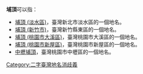 '''埔頂'''可以指：
* [[埔頂_(淡水區)|埔頂 (淡水區)]]，臺灣新北市淡水區的一個地名。
* [[埔頂_(新竹市)|埔頂 (新竹市)]]，臺灣新竹縣東區的一個地名。
* [[埔頂_(桃園市大溪區)|埔頂 (桃園市大溪區)]]，臺灣桃園市大溪區的一個地名。
* [[埔頂_(桃園市新屋區)|埔頂 (桃園市新屋區)]]，臺灣桃園市新屋區的一個地名。
* [[中壢埔頂|中壢埔頂]]，臺灣桃園市中壢區的一個地名。
[[Category:二字臺灣地名消歧義|Category:二字臺灣地名消歧義]]